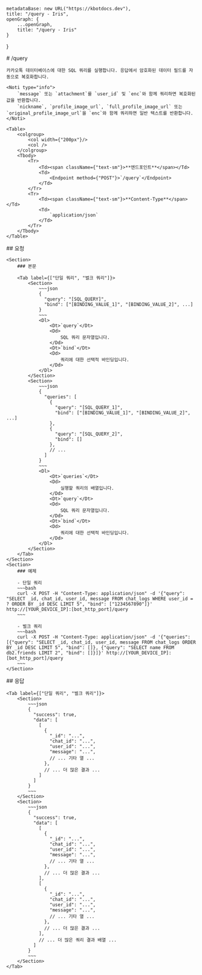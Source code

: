 
    metadataBase: new URL("https://kbotdocs.dev"),
    title: "/query - Iris",
    openGraph: {
        ...openGraph,
        title: "/query - Iris"
    }
}

<Section>
    # /query

    카카오톡 데이터베이스에 대한 SQL 쿼리를 실행합니다. 응답에서 암호화된 데이터 필드를 자동으로 복호화합니다.

    <Noti type="info">
        `message` 또는 `attachment`를 `user_id` 및 `enc`와 함께 쿼리하면 복호화된 값을 반환합니다.
        `nickname`, `profile_image_url`, `full_profile_image_url` 또는 `original_profile_image_url`을 `enc`와 함께 쿼리하면 일반 텍스트를 반환합니다.
    </Noti>

    <Table>
        <colgroup>
            <col width={"200px"}/>
            <col />
        </colgroup>
        <Tbody>
            <Tr>
                <Td><span className={"text-sm"}>**엔드포인트**</span></Td>
                <Td>
                    <Endpoint method={"POST"}>`/query`</Endpoint>
                </Td>
            </Tr>
            <Tr>
                <Td><span className={"text-sm"}>**Content-Type**</span></Td>
                <Td>
                    `application/json`
                </Td>
            </Tr>
        </Tbody>
    </Table>
</Section>
<Section>
    ## 요청

    <Section>
        ### 본문

        <Tab label={["단일 쿼리", "벌크 쿼리"]}>
            <Section>
                ~~~json
                {
                  "query": "[SQL_QUERY]",
                  "bind": ["[BINDING_VALUE_1]", "[BINDING_VALUE_2]", ...]
                }
                ~~~
                <Dl>
                    <Dt>`query`</Dt>
                    <Dd>
                        SQL 쿼리 문자열입니다.
                    </Dd>
                    <Dt>`bind`</Dt>
                    <Dd>
                        쿼리에 대한 선택적 바인딩입니다.
                    </Dd>
                </Dl>
            </Section>
            <Section>
                ~~~json
                {
                  "queries": [
                    {
                      "query": "[SQL_QUERY_1]",
                      "bind": ["[BINDING_VALUE_1]", "[BINDING_VALUE_2]", ...]
                    },
                    {
                      "query": "[SQL_QUERY_2]",
                      "bind": []
                    },
                    // ...
                  ]
                }
                ~~~
                <Dl>
                    <Dt>`queries`</Dt>
                    <Dd>
                        실행할 쿼리의 배열입니다.
                    </Dd>
                    <Dt>`query`</Dt>
                    <Dd>
                        SQL 쿼리 문자열입니다.
                    </Dd>
                    <Dt>`bind`</Dt>
                    <Dd>
                        쿼리에 대한 선택적 바인딩입니다.
                    </Dd>
                </Dl>
            </Section>
        </Tab>
    </Section>
    <Section>
        ### 예제

        - 단일 쿼리
        ~~~bash
        curl -X POST -H "Content-Type: application/json" -d '{"query": "SELECT _id, chat_id, user_id, message FROM chat_logs WHERE user_id = ? ORDER BY _id DESC LIMIT 5", "bind": ["1234567890"]}' http://[YOUR_DEVICE_IP]:[bot_http_port]/query
        ~~~

        - 벌크 쿼리
        ~~~bash
        curl -X POST -H "Content-Type: application/json" -d '{"queries": [{"query": "SELECT _id, chat_id, user_id, message FROM chat_logs ORDER BY _id DESC LIMIT 5", "bind": []}, {"query": "SELECT name FROM db2.friends LIMIT 2", "bind": []}]}' http://[YOUR_DEVICE_IP]:[bot_http_port]/query
        ~~~
    </Section>
</Section>
<Section>
    ## 응답

    <Tab label={["단일 쿼리", "벌크 쿼리"]}>
        <Section>
            ~~~json
            {
              "success": true,
              "data": [
                [
                  {
                    "_id": "...",
                    "chat_id": "...",
                    "user_id": "...",
                    "message": "...",
                    // ... 기타 열 ...
                  },
                  // ... 더 많은 결과 ...
                ]
              ]
            }
            ~~~
        </Section>
        <Section>
            ~~~json
            {
              "success": true,
              "data": [
                [
                  {
                    "_id": "...",
                    "chat_id": "...",
                    "user_id": "...",
                    "message": "...",
                    // ... 기타 열 ...
                  },
                  // ... 더 많은 결과 ...
                ],
                [
                  {
                    "_id": "...",
                    "chat_id": "...",
                    "user_id": "...",
                    "message": "...",
                    // ... 기타 열 ...
                  },
                  // ... 더 많은 결과 ...
                ],
                // ... 더 많은 쿼리 결과 배열 ...
              ]
            }
            ~~~
        </Section>
    </Tab>
</Section>